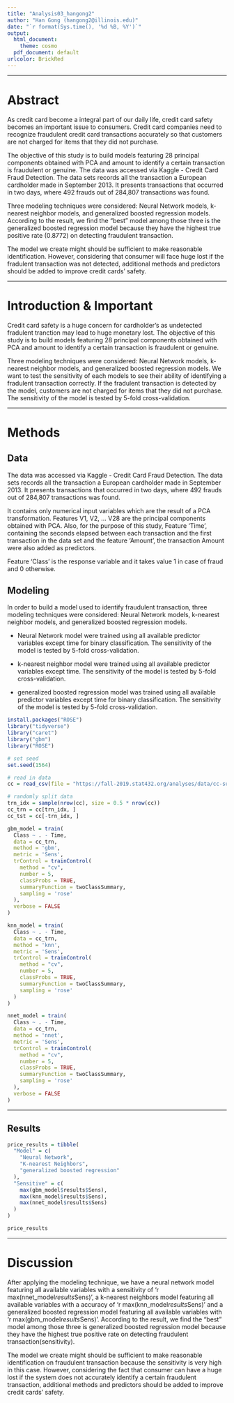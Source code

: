```yaml
---
title: "Analysis03_hangong2"
author: "Han Gong (hangong2@illinois.edu)"
date: "`r format(Sys.time(), '%d %B, %Y')`"
output:
  html_document: 
    theme: cosmo
  pdf_document: default
urlcolor: BrickRed
---
```


***

# Abstract
As credit card become a integral part of our daily life, credit card safety becomes an important issue to consumers. Credit card companies need to recognize fraudulent credit card transactions accurately so that customers are not charged for items that they did not purchase. 

The objective of this study is to build models featuring 28 principal components obtained with PCA and amount to identify a certain transaction is fraudulent or genuine. The data was accessed via Kaggle - Credit Card Fraud Detection. The data sets records all the transaction a European cardholder made in September 2013. It presents transactions that occurred in two days, where 492 frauds out of 284,807 transactions was found.

Three modeling techniques were considered: Neural Network models, k-nearest neighbor models, and generalized boosted regression models. According to the result, we find the "best" model among those three is the generalized boosted regression model because they have the highest true positive rate (0.8772) on detecting fraudulent transaction.

The model we create might should be sufficient to make reasonable identification. However, considering that consumer will face huge lost if the fradulent transaction was not detected, additional methods and predictors should be added to improve credit cards' safety.

***

# Introduction & Important

Credit card safety is a huge concern for cardholder's as undetected fradulent tranction may lead to huge monetary lost. The objective of this study is to build models featuring 28 principal components obtained with PCA and amount to identify a certain transaction is fraudulent or genuine. 

Three modeling techniques were considered: Neural Network models, k-nearest neighbor models, and generalized boosted regression models. We want to test the sensitivity of each models to see their ability of identifying a fradulent transaction correctly. If the fradulent transaction is detected by the model, customers are not charged for items that they did not purchase. The sensitivity of the model is tested by 5-fold cross-validation.

***

# Methods
## Data

The data was accessed via Kaggle - Credit Card Fraud Detection. The data sets records all the transaction a European cardholder made in September 2013. It presents transactions that occurred in two days, where 492 frauds out of 284,807 transactions was found.

It contains only numerical input variables which are the result of a PCA transformation. Features V1, V2, ... V28 are the principal components obtained with PCA. Also, for the purpose of this study, Feature 'Time', containing the seconds elapsed between each transaction and the first transaction in the data set and the feature 'Amount', the transaction Amount were also added as  predictors. 

Feature 'Class' is the response variable and it takes value 1 in case of fraud and 0 otherwise.

## Modeling
In order to build a model used to identify fraudulent transaction, three modeling techniques were considered: Neural Network models, k-nearest neighbor models, and generalized boosted regression models. 

- Neural Network model were trained using all available predictor variables except time for binary classification. The sensitivity of the model is tested by 5-fold cross-validation.

- k-nearest neighbor model were trained using all available predictor variables except time. The sensitivity of the model is tested by 5-fold cross-validation.

- generalized boosted regression model was trained using all available predictor variables except time for binary classification. The sensitivity of the model is tested by 5-fold cross-validation.

```r
install.packages("ROSE")
library("tidyverse")
library("caret")
library("gbm")
library("ROSE")

# set seed 
set.seed(1564)

# read in data
cc = read_csv(file = "https://fall-2019.stat432.org/analyses/data/cc-sub.csv")

# randomly split data
trn_idx = sample(nrow(cc), size = 0.5 * nrow(cc))
cc_trn = cc[trn_idx, ]
cc_tst = cc[-trn_idx, ]
```

```r
gbm_model = train(
  Class ~ . - Time,
  data = cc_trn,
  method = 'gbm',
  metric = 'Sens',
  trControl = trainControl(
    method = "cv",
    number = 5,
    classProbs = TRUE,
    summaryFunction = twoClassSummary,
    sampling = 'rose'
  ),
  verbose = FALSE
)
```

```r
knn_model = train(
  Class ~ . - Time,
  data = cc_trn,
  method = 'knn',
  metric = 'Sens',
  trControl = trainControl(
    method = "cv",
    number = 5,
    classProbs = TRUE,
    summaryFunction = twoClassSummary,
    sampling = 'rose'
  )
)
```

```r
nnet_model = train(
  Class ~ . - Time,
  data = cc_trn,
  method = 'nnet',
  metric = 'Sens',
  trControl = trainControl(
    method = "cv",
    number = 5,
    classProbs = TRUE,
    summaryFunction = twoClassSummary,
    sampling = 'rose'
  ),
  verbose = FALSE
)
```

***

## Results
```r
price_results = tibble(
  "Model" = c(
    "Neural Network",
    "K-nearest Neighbors",
    "generalized boosted regression"
  ),
  "Sensitive" = c(
    max(gbm_model$results$Sens),
    max(knn_model$results$Sens),
    max(nnet_model$results$Sens)
  )
)
```

```r
price_results
```

***
# Discussion
After applying the modeling technique, we have a neural network model featuring all available variables with a sensitivity of 'r max(nnet_model$results$Sens)', a k-nearest neighbors model featuring all available variables with a accuracy of 'r max(knn_model$results$Sens)' and a generalized boosted regression model featuring all available variables with 'r max(gbm_model$results$Sens)'. According to the result, we find the "best" model among those three is generalized boosted regression model because they have the highest true positive rate on detecting fraudulent transaction(sensitivity).

The model we create might should be sufficient to make reasonable identification on fraudulent transaction because the sensitivity is very high in this case. However, considering the fact that consumer can have a huge lost if the system does not accurately identify a certain fraudulent transaction, additional methods and predictors should be added to improve credit cards' safety.